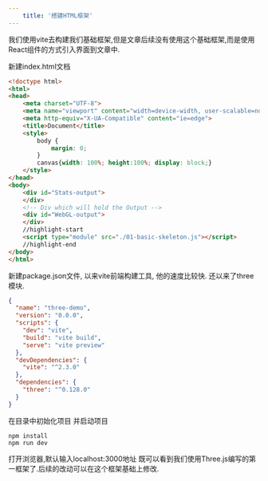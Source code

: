 ```yaml
---
    title: '搭建HTML框架'
---
```


我们使用vite去构建我们基础框架,但是文章后续没有使用这个基础框架,而是使用React组件的方式引入界面到文章中.

新建index.html文档

```html title='chapter-01/index.html'
<!doctype html>
<html>
<head>
    <meta charset="UTF-8">
    <meta name="viewport" content="width=device-width, user-scalable=no, initial-scale=1.0, maximum-scale=1.0, minimum-scale=1.0">
    <meta http-equiv="X-UA-Compatible" content="ie=edge">
    <title>Document</title>
    <style>
        body {
            margin: 0;
        }
        canvas{width: 100%; height:100%; display: block;}
    </style>
</head>
<body>
    <div id="Stats-output">
    </div>
    <!-- Div which will hold the Output -->
    <div id="WebGL-output">
    </div>
    //highlight-start
    <script type="module" src="./01-basic-skeleton.js"></script>
    //highlight-end
</body>
</html>
```

新建package.json文件, 以来vite前端构建工具, 他的速度比较快. 还以来了three模块.

```json title='chapter-01/package.json'
{
  "name": "three-demo",
  "version": "0.0.0",
  "scripts": {
    "dev": "vite",
    "build": "vite build",
    "serve": "vite preview"
  },
  "devDependencies": {
    "vite": "^2.3.0"
  },
  "dependencies": {
    "three": "^0.128.0"
  }
}

```

在目录中初始化项目 并启动项目
```
npm install
npm run dev
```

打开浏览器,默认输入localhost:3000地址 既可以看到我们使用Three.js编写的第一框架了.后续的改动可以在这个框架基础上修改.

 